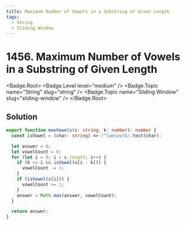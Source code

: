 ```yaml
---
title: Maximum Number of Vowels in a Substring of Given Length
tags:
  - String
  - Sliding Window
---
```


# 1456. Maximum Number of Vowels in a Substring of Given Length

<Badge.Root>
  <Badge.Level level="medium" />
  <Badge.Topic name="String" slug="string" />
  <Badge.Topic name="Sliding Window" slug="sliding-window" />
</Badge.Root>

## Solution

```typescript filename="solution.ts" copy
export function maxVowels(s: string, k: number): number {
  const isVowel = (char: string) => /^[aeiou]$/.test(char);

  let answer = 0;
  let vowelCount = 0;
  for (let i = 0; i < s.length; i++) {
    if (k <= i && isVowel(s[i - k])) {
      vowelCount -= 1;
    }
    if (isVowel(s[i])) {
      vowelCount += 1;
    }
    answer = Math.max(answer, vowelCount);
  }

  return answer;
}
```

<ProblemLink
  codingSite="leetcode"
  href="https://leetcode.com/problems/maximum-number-of-vowels-in-a-substring-of-given-length"
  title="Maximum Number of Vowels in a Substring of Given Length"
/>
